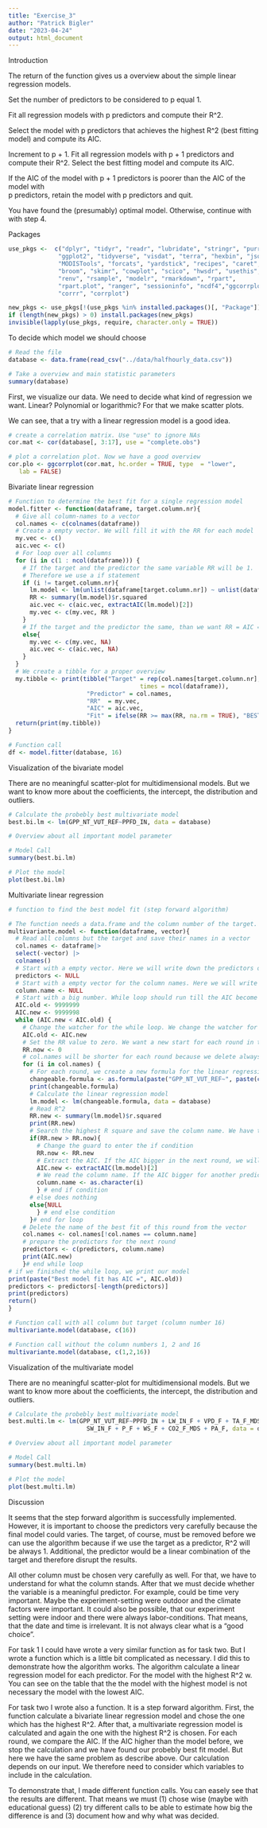 ```yaml
---
title: "Exercise_3"
author: "Patrick Bigler"
date: "2023-04-24"
output: html_document
---
```



Introduction

The return of the function gives us a overview about the simple linear regression
models. 

Set the number of predictors to be considered to p equal 1.

Fit all regression models with p predictors and compute their R^2.

Select the model with p predictors that achieves the highest R^2 
(best fitting model) and compute its AIC.

Increment to p + 1. Fit all regression models with p + 1 predictors 
and compute their R^2. Select the best fitting model and compute its AIC.

If the AIC of the model with p + 1 predictors is poorer than the AIC of the model with  
p predictors, retain the model with p predictors and quit. 

You have found the (presumably) optimal model. Otherwise, continue with with step 4.

Packages

```r
use_pkgs <-  c("dplyr", "tidyr", "readr", "lubridate", "stringr", "purrr",
              "ggplot2", "tidyverse", "visdat", "terra", "hexbin", "jsonlite",
              "MODISTools", "forcats", "yardstick", "recipes", "caret",
              "broom", "skimr", "cowplot", "scico", "hwsdr", "usethis",
              "renv", "rsample", "modelr", "rmarkdown", "rpart",
              "rpart.plot", "ranger", "sessioninfo", "ncdf4","ggcorrplot", 
              "corrr", "corrplot")

new_pkgs <- use_pkgs[!(use_pkgs %in% installed.packages()[, "Package"])]
if (length(new_pkgs) > 0) install.packages(new_pkgs)
invisible(lapply(use_pkgs, require, character.only = TRUE))
```


To decide which model we should choose

```r
# Read the file
database <- data.frame(read_csv("../data/halfhourly_data.csv"))

# Take a overview and main statistic parameters
summary(database)
```


First, we visualize our data. We need to decide what kind of regression we want. Linear? Polynomial or logarithmic? For that we make scatter plots. 

We can see, that a try with a linear regression model is a good idea. 
```r
# create a correlation matrix. Use "use" to ignore NAs
cor.mat <- cor(database[, 3:17], use = "complete.obs")

# plot a correlation plot. Now we have a good overview
cor.plo <- ggcorrplot(cor.mat, hc.order = TRUE, type  = "lower",
   lab = FALSE)
```


Bivariate linear regression

```r
# Function to determine the best fit for a single regression model
model.fitter <- function(dataframe, target.column.nr){
  # Give all column-names to a vector
  col.names <- c(colnames(dataframe))
  # Create a empty vector. We will fill it with the RR for each model
  my.vec <- c()
  aic.vec <- c()
  # For loop over all columns
  for (i in c(1 : ncol(dataframe))) {
    # If the target and the predictor the same variable RR will be 1.
    # Therefore we use a if statement
    if (i != target.column.nr){
      lm.model <- lm(unlist(dataframe[target.column.nr]) ~ unlist(dataframe[i]))
      RR <- summary(lm.model)$r.squared
      aic.vec <- c(aic.vec, extractAIC(lm.model)[2])
      my.vec <- c(my.vec, RR )
    }
    # If the target and the predictor the same, than we want RR = AIC = 0
    else{
      my.vec <- c(my.vec, NA)
      aic.vec <- c(aic.vec, NA)
    }
  }
  # We create a tibble for a proper overview
  my.tibble <- print(tibble("Target" = rep(col.names[target.column.nr], 
                                     times = ncol(dataframe)),
                      "Predictor" = col.names,
                      "RR"  = my.vec,
                      "AIC" = aic.vec,
                      "Fit" = ifelse(RR >= max(RR, na.rm = TRUE), "BEST FIT", "NO")))
  return(print(my.tibble))
}

# Function call
df <- model.fitter(database, 16)
```

 Visualization of the bivariate model
 
There are no meaningful scatter-plot for multidimensional models. But we want to know
more about the coefficients, the intercept, the distribution and outliers. 

```r
# Calculate the probebly best multivariate model
best.bi.lm <- lm(GPP_NT_VUT_REF~PPFD_IN, data = database)

# Overview about all important model parameter

# Model Call
summary(best.bi.lm)

# Plot the model 
plot(best.bi.lm)

```

Multivariate linear regression

```r
# function to find the best model fit (step forward algorithm)

# The function needs a data.frame and the column number of the target.
multivariante.model <- function(dataframe, vector){
  # Read all columns but the target and save their names in a vector
  col.names <- dataframe|>
  select(-vector) |>
  colnames()
  # Start with a empty vector. Here we will write down the predictors of the best fit for each round
  predictors <- NULL
  # Start with a empty vector for the column names. Here we will write down the fittest predictor for each round
  column.name <- NULL
  # Start with a big number. While loop should run till the AIC become bigger again
  AIC.old <- 9999999
  AIC.new <- 9999998
  while (AIC.new < AIC.old) {
    # Change the watcher for the while loop. We change the watcher for each round
    AIC.old <- AIC.new
    # Set the RR value to zero. We want a new start for each round in the for loop
    RR.now <- 0
    # col.names will be shorter for each round because we delete always the best fit from the vector
    for (i in col.names) {
      # For each round, we create a new formula for the linear regression model.   
      changeable.formula <- as.formula(paste("GPP_NT_VUT_REF~", paste(c(predictors, i), collapse = "+")))
      print(changeable.formula)
      # Calculate the linear regression model
      lm.model <- lm(changeable.formula, data = database)
      # Read R^2 
      RR.new <- summary(lm.model)$r.squared
      print(RR.new)
      # Search the highest R square and save the column name. We have to delete the column for the next round
      if(RR.new > RR.now){
        # Change the guard to enter the if condition
        RR.now <- RR.new
        # Extract the AIC. If the AIC bigger in the next round, we will overwrite it.
        AIC.new <- extractAIC(lm.model)[2]
        # We read the column name. If the AIC bigger for another predictor, we will overwrite it
        column.name <- as.character(i)
        } # end if condition
      # else does nothing
      else{NULL
        } # end else condition
      }# end for loop
    # Delete the name of the best fit of this round from the vector 
    col.names <- col.names[!col.names == column.name]
    # prepare the predictors for the next round
    predictors <- c(predictors, column.name)
    print(AIC.new)
    }# end while loop
# if we finished the while loop, we print our model  
print(paste("Best model fit has AIC =", AIC.old))
predictors <- predictors[-length(predictors)]
print(predictors)
return()
}

# Function call with all column but target (column number 16)
multivariante.model(database, c(16))

# Function call without the column numbers 1, 2 and 16
multivariante.model(database, c(1,2,16))
```

Visualization of the multivariate model

There are no meaningful scatter-plot for multidimensional models. But we want to know
more about the coefficients, the intercept, the distribution and outliers. 
```r
# Calculate the probebly best multivariate model
best.multi.lm <- lm(GPP_NT_VUT_REF~PPFD_IN + LW_IN_F + VPD_F + TA_F_MDS + 
                      SW_IN_F + P_F + WS_F + CO2_F_MDS + PA_F, data = database)

# Overview about all important model parameter

# Model Call
summary(best.multi.lm)

# Plot the model 
plot(best.multi.lm)
```

Discussion

It seems that the step forward algorithm is successfully implemented. However, 
it is important to choose the predictors very carefully because the final model 
could varies. The target, of course, must be removed before we can use the algorithm
because if we use the target as a predictor, R^2 will be always 1. Additional,
the predictor would be a linear combination of the target and therefore disrupt 
the results. 

All other column must be chosen very carefully as well. For that, we have to understand
for what the column stands. After that we must decide whether the variable is a meaningful
predictor. For example, could be time very important. Maybe the experiment-setting were
outdoor and the climate factors were important. It could also be possible, that our experiment
setting were indoor and there were always labor-conditions. That means, that the date and time
is irrelevant. It is not always clear what is a "good choice". 

For task 1 I could have wrote a very similar function as for task two. But I 
wrote a function which is a little bit complicated as necessary. I did
this to demonstrate how the algorithm works. The algorithm calculate a linear regression
model for each predictor. For the model with the highest R^2 w. You can see on the table
that the the model with the highest model is not necessary the model with the lowest AIC.

For task two I wrote also a function. It is a step forward algorithm. First, the function 
calculate a bivariate linear regression model and chose the one which has the highest
R^2. After that, a multivariate regression model is calculated and again
the one with the highest R^2 is chosen. For each round, we compare the AIC. If the AIC
higher than the model before, we stop the calculation and we have found our probebly 
best fit model. But here we have the same problem as describe above. Our calculation depends
on our input. We therefore need to consider which variables to include in the calculation.

To demonstrate that, I made different function calls. You can easely see that the results 
are different. That means we must (1) chose wise (maybe with educational guess)
(2) try different calls to be able to estimate how big the difference is and (3)
document how and why what was decided.





